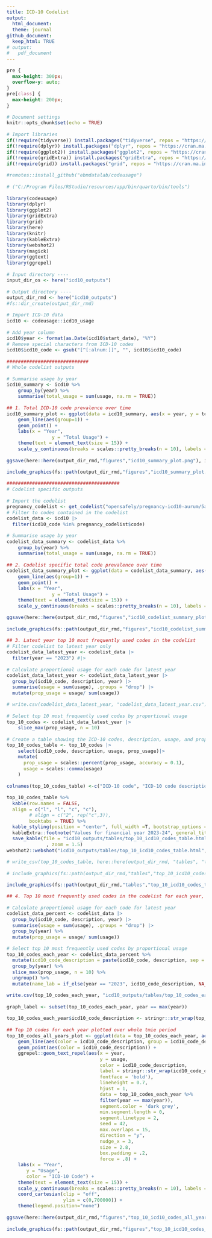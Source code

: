 ```yaml
---
title: ICD-10 Codelist
output:
  html_document:
  theme: journal
github_document:
  keep_html: TRUE
# output:
#   pdf_document
---
```


```css
pre {
  max-height: 300px;
  overflow-y: auto;
}
pre[class] {
  max-height: 200px;
}
```

<style>
  body {
    text-align: justify;
     font-size: 11pt}
</style>

<!-- # ###################################################################################################################
# Script creating plots of key outputs for analysing ICD-10 codelist trends over time and codelist changes over time
#
# 1. Total ICD-10 code prevalence over time 
# 2. Codelist specific total code prevalence over time 
# 3. Latest year top 10 most frequently used codes in the codelist
# 4. Coding trends of most prevalent codes over the whole period (top 10 codes every year)
# ###################################################################################################################
 -->

```r
# Document settings 
knitr::opts_chunk$set(echo = TRUE)

# Import libraries
if(!require(tidyverse)) install.packages("tidyverse", repos = "https://cran.ma.imperial.ac.uk/")
if(!require(dplyr)) install.packages("dplyr", repos = "https://cran.ma.imperial.ac.uk/")
if(!require(ggplot2)) install.packages("ggplot2", repos = "https://cran.ma.imperial.ac.uk/")
if(!require(gridExtra)) install.packages("gridExtra", repos = "https://cran.ma.imperial.ac.uk/")
if(!require(grid)) install.packages("grid", repos = "https://cran.ma.imperial.ac.uk/")

#remotes::install_github("ebmdatalab/codeusage")

# ("C:/Program Files/RStudio/resources/app/bin/quarto/bin/tools")

library(codeusage)
library(dplyr)
library(ggplot2)
library(gridExtra)
library(grid)
library(here)
library(knitr)
library(kableExtra)
library(webshot2)
library(magick)
library(ggtext)
library(ggrepel)

# Input directory ----
input_dir_os <- here("icd10_outputs")

# Output directory ----
output_dir_rmd <- here("icd10_outputs")
#fs::dir_create(output_dir_rmd)

# Import ICD-10 data
icd10 <- codeusage::icd10_usage

# Add year column
icd10$year <- format(as.Date(icd10$start_date), "%Y")
# Remove special characters from ICD-10 codes
icd10$icd10_code <- gsub("[^[:alnum:]]", "", icd10$icd10_code)
```

```r

#############################
# Whole codelist outputs

# Summarise usage by year
icd10_summary <- icd10 %>%
    group_by(year) %>%
    summarise(total_usage = sum(usage, na.rm = TRUE))

## 1. Total ICD-10 code prevalence over time 
icd10_summary_plot <- ggplot(data = icd10_summary, aes(x = year, y = total_usage)) +
    geom_line(aes(group=1)) +
    geom_point() +
    labs(x = "Year",
                y = "Total Usage") +
    theme(text = element_text(size = 15)) +
    scale_y_continuous(breaks = scales::pretty_breaks(n = 10), labels = scales::label_number(accuracy = 1))

ggsave(here::here(output_dir_rmd,"figures","icd10_summary_plot.png"), icd10_summary_plot)

include_graphics(fs::path(output_dir_rmd,"figures","icd10_summary_plot.png"))
```

```r
########################################
# Codelist specific outputs

# Import the codelist
pregnancy_codelist <- get_codelist("opensafely/pregnancy-icd10-aurum/5a7d8d12/")
# Filter to codes contained in the codelist
codelist_data <- icd10 |>
  filter(icd10_code %in% pregnancy_codelist$code)

# Summarise usage by year
codelist_data_summary <- codelist_data %>%
    group_by(year) %>%
    summarise(total_usage = sum(usage, na.rm = TRUE))

## 2. Codelist specific total code prevalence over time 
codelist_data_summary_plot <- ggplot(data = codelist_data_summary, aes(x = year, y = total_usage)) +
    geom_line(aes(group=1)) +
    geom_point() +
    labs(x = "Year",
                y = "Total Usage") +
    theme(text = element_text(size = 15)) +
    scale_y_continuous(breaks = scales::pretty_breaks(n = 10), labels = scales::label_number(accuracy = 1))

ggsave(here::here(output_dir_rmd,"figures","icd10_codelist_summary_plot.png"), codelist_data_summary_plot)

include_graphics(fs::path(output_dir_rmd,"figures","icd10_codelist_summary_plot.png"))
```
```r
## 3. Latest year top 10 most frequently used codes in the codelist
# Filter codelist to latest year only
codelist_data_latest_year <- codelist_data |>
  filter(year == "2023") #|>

# Calculate proportional usage for each code for latest year
codelist_data_latest_year <- codelist_data_latest_year |>
  group_by(icd10_code, description, year) |>
  summarise(usage = sum(usage), .groups = "drop") |>
  mutate(prop_usage = usage/ sum(usage))

# write.csv(codelist_data_latest_year, "codelist_data_latest_year.csv")    

# Select top 10 most frequently used codes by proportional usage
top_10_codes <- codelist_data_latest_year |>
    slice_max(prop_usage, n = 10)

# Create a table showing the ICD-10 codes, description, usage, and prop_usage
top_10_codes_table <- top_10_codes |>
    select(icd10_code, description, usage, prop_usage)|>
    mutate(
      prop_usage = scales::percent(prop_usage, accuracy = 0.1),
      usage = scales::comma(usage)
    )

colnames(top_10_codes_table) <-c("ICD-10 code", "ICD-10 code description", "Frequency", "Proportion")

top_10_codes_table %>%
  kable(row.names = FALSE,
  align = c("l", "l", "c", "c"),
        # align = c("2", rep("c",3)),
        booktabs = TRUE) %>%
  kable_styling(position = "center", full_width =T, bootstrap_options = "striped", font_size = 20) %>%
  kableExtra::footnote("Values for financial year 2023-24", general_title = "") %>%
  save_kable(file = "icd10_outputs/tables/top_10_icd10_codes_table.html"
              , zoom = 1.5)
webshot2::webshot("icd10_outputs/tables/top_10_icd10_codes_table.html", "icd10_outputs/tables/top_10_icd10_codes_table.png")

# write_csv(top_10_codes_table, here::here(output_dir_rmd, "tables", "top_10_icd10_codes_table.csv"))

# include_graphics(fs::path(output_dir_rmd,"tables","top_10_icd10_codes_table.png"))
```
```r
include_graphics(fs::path(output_dir_rmd,"tables","top_10_icd10_codes_table.png"))
```

```r
## 4. Top 10 most frequently used codes in the codelist for each year, combined and plotted across all years

# Calculate proportional usage for each code for latest year
codelist_data_percent <- codelist_data |>
  group_by(icd10_code, description, year) |>
  summarise(usage = sum(usage), .groups = "drop") |>
  group_by(year) %>%
  mutate(prop_usage = usage/ sum(usage))

# Select top 10 most frequently used codes by proportional usage
top_10_codes_each_year <- codelist_data_percent %>% 
  mutate(icd10_code_description = paste(icd10_code, description, sep = " - ")) %>%
  group_by(year) %>%
  slice_max(prop_usage, n = 10) %>%
  ungroup() %>%
  mutate(name_lab = if_else(year == "2023", icd10_code_description, NA_character_))

write.csv(top_10_codes_each_year, "icd10_outputs/tables/top_10_codes_each_year.csv")    

graph_label <- subset(top_10_codes_each_year, year == max(year))

top_10_codes_each_year$icd10_code_description <- stringr::str_wrap(top_10_codes_each_year$icd10_code_description, 35)

## Top 10 codes for each year plotted over whole tmie period 
top_10_codes_all_years_plot <- ggplot(data = top_10_codes_each_year, aes(x = year, y = usage)) +
    geom_line(aes(color = icd10_code_description, group = icd10_code_description)) +
    geom_point(aes(color = icd10_code_description)) +
    ggrepel::geom_text_repel(aes(x = year,
                                 y = usage,
                                 color = icd10_code_description,
                                 label = stringr::str_wrap(icd10_code_description, 35),
                                 fontface = 'bold'),
                                 lineheight = 0.7,
                                 hjust = 1,
                                 data = top_10_codes_each_year %>%
                                 filter(year == max(year)),
                                 segment.color = 'dark grey',
                                 min.segment.length = 0, 
                                 segment.linetype = 2, 
                                 seed = 42, 
                                 max.overlaps = 15,
                                 direction = "y",
                                 nudge_x = 3,
                                 size = 2.8,
                                 box.padding = .2,
                                 force = .8) + 
    labs(x = "Year",
       y = "Usage",
       color = "ICD-10 Code") +
    theme(text = element_text(size = 15)) +
    scale_y_continuous(breaks = scales::pretty_breaks(n = 10), labels = scales::label_number(accuracy = 1)) + 
    coord_cartesian(clip = "off",
                    ylim = c(0,700000)) +
    theme(legend.position="none")    

ggsave(here::here(output_dir_rmd,"figures","top_10_icd10_codes_all_years_plot.png"), top_10_codes_all_years_plot)

include_graphics(fs::path(output_dir_rmd,"figures","top_10_icd10_codes_all_years_plot.png"))
```